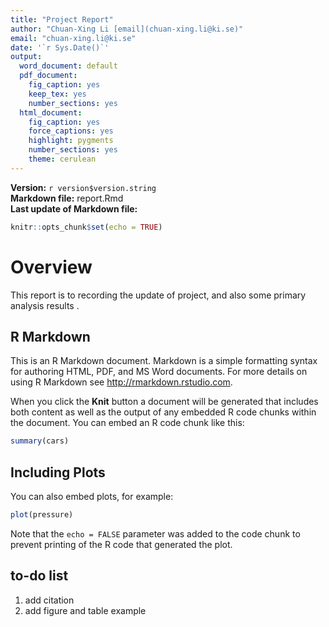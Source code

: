 ```yaml
---
title: "Project Report"
author: "Chuan-Xing Li [email](chuan-xing.li@ki.se)"
email: "chuan-xing.li@ki.se"
date: '`r Sys.Date()`'
output:
  word_document: default
  pdf_document:
    fig_caption: yes
    keep_tex: yes
    number_sections: yes
  html_document:
    fig_caption: yes
    force_captions: yes
    highlight: pygments
    number_sections: yes
    theme: cerulean
---
```

**Version:** `r version$version.string`   
**Markdown file:** report.Rmd     
**Last update of Markdown file:** 

```r
knitr::opts_chunk$set(echo = TRUE)
```



# Overview
This report is to recording the update of project, and also some primary analysis results .   



## R Markdown

This is an R Markdown document. Markdown is a simple formatting syntax for authoring HTML, PDF, and MS Word documents. For more details on using R Markdown see <http://rmarkdown.rstudio.com>.

When you click the **Knit** button a document will be generated that includes both content as well as the output of any embedded R code chunks within the document. You can embed an R code chunk like this:

```r
summary(cars)
```

## Including Plots

You can also embed plots, for example:

```r
plot(pressure)
```

Note that the `echo = FALSE` parameter was added to the code chunk to prevent printing of the R code that generated the plot.

## to-do list
1. add citation
2. add figure and table example